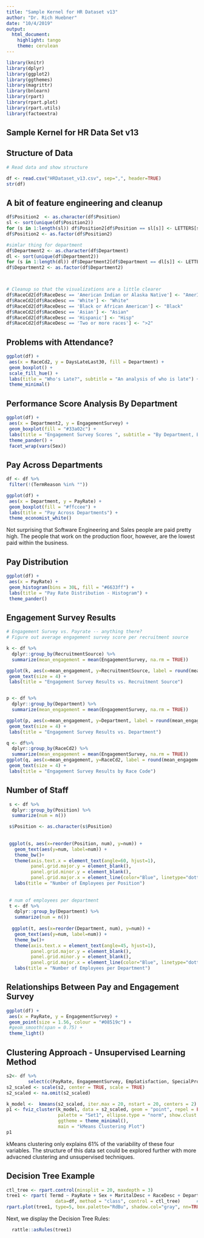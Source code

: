 ```yaml
---
title: "Sample Kernel for HR Dataset v13"
author: "Dr. Rich Huebner"
date: "10/4/2019"
output: 
  html_document: 
    highlight: tango
    theme: cerulean
---
```


```r
library(knitr)
library(dplyr)
library(ggplot2)
library(ggthemes)
library(magrittr)
library(bnlearn)
library(rpart)
library(rpart.plot)
library(rpart.utils)
library(factoextra)
```


## Sample Kernel for HR Data Set v13



## Structure of Data


```r
# Read data and show structure

df <- read.csv("HRDataset_v13.csv", sep=",", header=TRUE)
str(df)

```

## A bit of feature engineering and cleanup

```r
df$Position2  <- as.character(df$Position)
sl <- sort(unique(df$Position2))
for (s in 1:length(sl)) df$Position2[df$Position == sl[s]] <- LETTERS[s]    # A, B, C, D.
df$Position2 <- as.factor(df$Position2)

#simlar thing for department
df$Department2 <- as.character(df$Department)
dl <- sort(unique(df$Department2))
for (s in 1:length(dl)) df$Department2[df$Department == dl[s]] <- LETTERS[s]   # A, B, C...
df$Department2 <- as.factor(df$Department2)



# Cleanup so that the visualizations are a little clearer
df$RaceCd2[df$RaceDesc == 'American Indian or Alaska Native'] <- "AmerInd"
df$RaceCd2[df$RaceDesc == 'White'] <- "White"
df$RaceCd2[df$RaceDesc == 'Black or African American'] <- "Black"
df$RaceCd2[df$RaceDesc == 'Asian'] <- "Asian"
df$RaceCd2[df$RaceDesc == 'Hispanic'] <- "Hisp"
df$RaceCd2[df$RaceDesc == 'Two or more races'] <- ">2"

```



## Problems with Attendance?


```r

ggplot(df) +
 aes(x = RaceCd2, y = DaysLateLast30, fill = Department) +
 geom_boxplot() +
 scale_fill_hue() +
 labs(title = "Who's Late?", subtitle = "An analysis of who is late") +
 theme_minimal()

```

## Performance Score Analysis By Department

```r

ggplot(df) +
 aes(x = Department2, y = EngagementSurvey) +
 geom_boxplot(fill = "#33a02c") +
 labs(title = "Engagement Survey Scores ", subtitle = "By Department, By Gender") +
 theme_pander() +
 facet_wrap(vars(Sex))

```

## Pay Across Departments

```r

df <- df %>%
 filter(!(TermReason %in% ""))

ggplot(df) +
 aes(x = Department, y = PayRate) +
 geom_boxplot(fill = "#ffccee") +
 labs(title = "Pay Across Departments") +
 theme_economist_white()

```

Not surprising that Software Engineering and Sales people are paid pretty high. The people that work on the production floor, however, are the 
lowest paid within the business.


## Pay Distribution

```r
ggplot(df) +
 aes(x = PayRate) +
 geom_histogram(bins = 30L, fill = "#6633ff") +
 labs(title = "Pay Rate Distribution - Histogram") +
 theme_pander()
```


## Engagement Survey Results 

```r
# Engagement Survey vs. Payrate -- anything there?
# Figure out average engagement survey score per recruitment source

k <- df %>%
  dplyr::group_by(RecruitmentSource) %>%
  summarize(mean_engagement = mean(EngagementSurvey, na.rm = TRUE))

ggplot(k, aes(x=mean_engagement, y=RecruitmentSource, label = round(mean_engagement, digits = 2))) +
 geom_text(size = 4) +
 labs(title = "Engagement Survey Results vs. Recruitment Source")


p <- df %>%
  dplyr::group_by(Department) %>%
  summarize(mean_engagement = mean(EngagementSurvey, na.rm = TRUE))

ggplot(p, aes(x=mean_engagement, y=Department, label = round(mean_engagement, digits = 2))) +
 geom_text(size = 4) +
 labs(title = "Engagement Survey Results vs. Department")

q <- df%>%
  dplyr::group_by(RaceCd2) %>%
  summarize(mean_engagement = mean(EngagementSurvey, na.rm = TRUE))
ggplot(q, aes(x=mean_engagement, y=RaceCd2, label = round(mean_engagement, digits = 2))) +
 geom_text(size = 4) +
 labs(title = "Engagement Survey Results by Race Code")


```


## Number of Staff

```r
 s <- df %>%
  dplyr::group_by(Position) %>%
  summarize(num = n())

 s$Position <- as.character(s$Position)
 
 
 ggplot(s, aes(x=reorder(Position, num), y=num)) +
   geom_text(aes(y=num, label=num)) +
   theme_bw()+
   theme(axis.text.x = element_text(angle=60, hjust=1),
         panel.grid.major.y = element_blank(),
         panel.grid.minor.y = element_blank(),
         panel.grid.major.x = element_line(color="Blue", linetype="dotted")) +
   labs(title = "Number of Employees per Position")
 
 
 # num of employees per department
 t <- df %>%
   dplyr::group_by(Department) %>%
   summarize(num = n())
 
  ggplot(t, aes(x=reorder(Department, num), y=num)) +
   geom_text(aes(y=num, label=num)) +
   theme_bw()+
   theme(axis.text.x = element_text(angle=45, hjust=1),
         panel.grid.major.y = element_blank(),
         panel.grid.minor.y = element_blank(),
         panel.grid.major.x = element_line(color="Blue", linetype="dotted")) +
   labs(title = "Number of Employees per Department")

```


## Relationships Between Pay and Engagement Survey

```r

ggplot(df) +
 aes(x = PayRate, y = EngagementSurvey) +
 geom_point(size = 1.56, colour = "#08519c") +
 #geom_smooth(span = 0.75) +
 theme_light()

```

## Clustering Approach - Unsupervised Learning Method

```r

s2<- df %>%
        select(c(PayRate, EngagementSurvey, EmpSatisfaction, SpecialProjectsCount))
s2_scaled <- scale(s2, center = TRUE, scale = TRUE)
s2_scaled <- na.omit(s2_scaled)

k_model <-  kmeans(s2_scaled, iter.max = 20, nstart = 20, centers = 2)
p1 <- fviz_cluster(k_model, data = s2_scaled, geom = "point", repel = FALSE, ellipse = TRUE,
                   palette = "Set1", ellipse.type = "norm", show.clust.cent = TRUE,
                   ggtheme = theme_minimal(),
                   main = "kMeans Clustering Plot")
p1

```

kMeans clustering only explains 61% of the variability of these four variables.
The structure of this data set could be explored further with more advacned clustering and unsupervised techniques.

## Decision Tree Example

```r
ctl_tree <- rpart.control(minsplit = 20, maxdepth = 3)
tree1 <- rpart( Termd ~ PayRate + Sex + MaritalDesc + RaceDesc + Department + PerformanceScore + SpecialProjectsCount, 
                  data=df, method = "class", control = ctl_tree)      #, na.action=na.pass)
rpart.plot(tree1, type=5, box.palette="RdBu", shadow.col="gray", nn=TRUE, main=(paste("Decision Tree Example")))

```

Next, we display the Decision Tree Rules:

```r
  rattle::asRules(tree1)
```